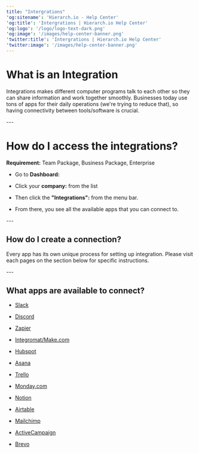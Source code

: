 ```yaml
---
title: "Intergrations"
'og:sitename': 'Hierarch.io - Help Center'
'og:title': 'Intergrations | Hierarch.io Help Center'
'og:logo': '/logo/logo-text-dark.png'
'og:image': '/images/help-center-banner.png'
'twitter:title': 'Intergrations | Hierarch.io Help Center'
'twitter:image': '/images/help-center-banner.png'
---
```


# What is an Integration

Integrations makes different computer programs talk to each other so they can share information and work together smoothly. Businesses today use tons of apps for their daily operations (we're trying to reduce that), so having connectivity between tools/software is crucial.

\---

# How do I access the integrations?

**Requirement:** Team Package, Business Package, Enterprise

* Go to **Dashboard:**

* Click your **company:** from the list

* Then click the **"Integrations":** from the menu bar.

* From there, you see all the available apps that you can connect to.

\---

## How do I create a connection?

Every app has its own unique process for setting up integration. Please visit each pages on the section below for specific instructions.

\---

## What apps are available to connect?

* [Slack](/integrations/slack "Slack")

* [Discord](/integrations/discord "Discord")

* [Zapier](/integrations/zapier/ "Zapier")

* [Integromat/Make.com](/integrations/integromat-make-com/ "Integromat/Make.com")

* [Hubspot](/integrations/hubspot/ "Hubspot")

* [Asana](/integrations/asana/ "Asana")

* [Trello](/integrations/trello/ "Trello")

* [Monday.com](/integrations/monday/ "Monday.com")

* [Notion](/integrations/notion/ "Notion")

* [Airtable](/integrations/airtable/ "Airtable")

* [Mailchimp](/integrations/mailchimp/ "Mailchimp")

* [ActiveCampaign](/integrations/activecampaign/ "ActiveCampaign")

* [Brevo](/integrations/brevo/ "Brevo")